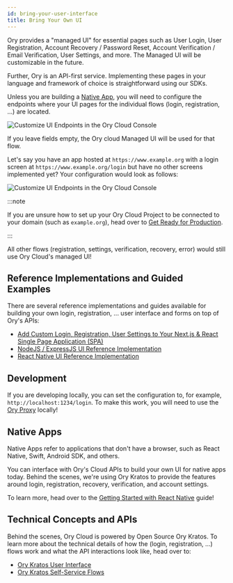 ```yaml
---
id: bring-your-user-interface
title: Bring Your Own UI
---
```


Ory provides a "managed UI" for essential pages such as User Login, User
Registration, Account Recovery / Password Reset, Account Verification / Email
Verification, User Settings, and more. The Managed UI will be customizable in
the future.

Further, Ory is an API-first service. Implementing these pages in your language
and framework of choice is straightforward using our SDKs.

Unless you are building a [Native App](#native-apps), you will need to configure
the endpoints where your UI pages for the individual flows (login, registration,
...) are located.

![Customize UI Endpoints in the Ory Cloud Console](bring-your-user-interface/cloud-config.png)

If you leave fields empty, the Ory cloud Managed UI will be used for that flow.

Let's say you have an app hosted at `https://www.example.org` with a login
screen at `https://www.example.org/login` but have no other screens implemented
yet? Your configuration would look as follows:

![Customize UI Endpoints in the Ory Cloud Console](bring-your-user-interface/login-ui.png)

:::note

If you are unsure how to set up your Ory Cloud Project to be connected to your
domain (such as `example.org`), head over to
[Get Ready for Production](../start-building/deploy-auth-production.mdx).

:::

All other flows (registration, settings, verification, recovery, error) would
still use Ory Cloud's managed UI!

## Reference Implementations and Guided Examples

There are several reference implementations and guides available for building your
own login, registration, ... user interface and forms on top of Ory's APIs:

- [Add Custom Login, Registration, User Settings to Your Next.js & React Single Page Application (SPA)](https://www.ory.sh/nextjs-authentication-spa-custom-flows-open-source/)
- [NodeJS / ExpressJS UI Reference Implementation](https://github.com/ory/kratos-selfservice-ui-node)
- [React Native UI Reference Implementation](https://github.com/ory/kratos-selfservice-ui-react-native)

## Development

If you are developing locally, you can set the configuration to, for example,
`http://localhost:1234/login`. To make this work, you will need to use the
[Ory Proxy](./proxy.mdx) locally!

## Native Apps

Native Apps refer to applications that don't have a browser, such as React
Native, Swift, Android SDK, and others.

You can interface with Ory's Cloud APIs to build your own UI for native apps
today. Behind the scenes, we're using Ory Kratos to provide the features around
login, registration, recovery, verification, and account settings.

To learn more, head over to the
[Getting Started with React Native](../start-building/native-mobile-app.mdx#react-native)
guide!

## Technical Concepts and APIs

Behind the scenes, Ory Cloud is powered by Open Source Ory Kratos. To learn more
about the technical details of how the (login, registration, ...) flows work and
what the API interactions look like, head over to:

- [Ory Kratos User Interface](https://www.ory.sh/kratos/docs/concepts/ui-user-interface)
- [Ory Kratos Self-Service Flows](https://www.ory.sh/kratos/docs/self-service)
